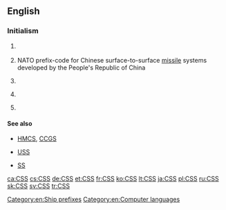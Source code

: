 ==English==
{{wikipedia|CSS (disambiguation)}}
===Initialism===
{{en-initialism}}

# {{media|DVD}} {{initialism of|w:Content Scramble System|Content Scramble System}}
# {{military|rocketry}} NATO prefix-code for Chinese surface-to-surface [[missile]] systems developed by the People's Republic of China
# {{nautical}} {{initialism of|Canadian Survey Ship}} {{gloss|The designation for a survey ship operated by the Canadian Hydrographic Service}}
# {{nautical|military}} {{initialism of|Confederate States Ship}} {{gloss|The designation for a commissioned warship operated by the Confederate States Navy}}
# {{computer|languages}} {{initialism of|w:Cascading Style Sheets|Cascading Style Sheets}}

====See also====
* {{sense|Canada}} [[HMCS]], [[CCGS]]
* {{sense|Confederate States of America}} [[USS]]
* {{sense|NATO}} [[SS]]

[[Category:en:Ship prefixes]]
[[Category:en:Computer languages]]

[[ca:CSS]]
[[cs:CSS]]
[[de:CSS]]
[[et:CSS]]
[[fr:CSS]]
[[ko:CSS]]
[[lt:CSS]]
[[ja:CSS]]
[[pl:CSS]]
[[ru:CSS]]
[[sk:CSS]]
[[sv:CSS]]
[[tr:CSS]]